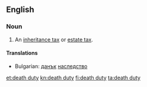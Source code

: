 ==English==

===Noun===
{{en-noun|head=[[death]] [[duty]]|death duties}}

# An [[inheritance tax]] or [[estate tax]].

====Translations====
{{trans-top|inheritance tax or estate tax}}
* Bulgarian: [[данък]] [[наследство]]
{{trans-mid}}
{{trans-bottom}}

[[et:death duty]]
[[kn:death duty]]
[[fi:death duty]]
[[ta:death duty]]